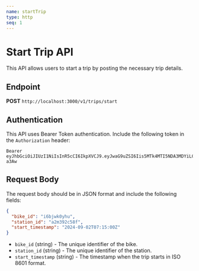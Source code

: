 ```yaml
---
name: startTrip
type: http
seq: 1
---
```


# Start Trip API

This API allows users to start a trip by posting the necessary trip details.

## Endpoint

**POST** `http://localhost:3000/v1/trips/start`

## Authentication

This API uses Bearer Token authentication. Include the following token in the `Authorization` header:

```
Bearer eyJhbGciOiJIUzI1NiIsInR5cCI6IkpXVCJ9.eyJwaG9uZSI6Iis5MTk4MTI5NDA3MDYiLCJ1aWQiOiI1Z2VhcGdhcHhzIn0.yNyKfoOQouzSNDwp_5rJ9CAEMVJo5uqueJHNpG-a3Aw
```

## Request Body

The request body should be in JSON format and include the following fields:

```json
{
  "bike_id": "i6bjwk0yhu",
  "station_id": "a2m392c58f",
  "start_timestamp": "2024-09-02T07:15:00Z"
}
```

- `bike_id` (string) - The unique identifier of the bike.
- `station_id` (string) - The unique identifier of the station.
- `start_timestamp` (string) - The timestamp when the trip starts in ISO 8601 format.